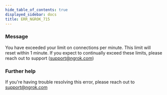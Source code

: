 ```yaml
---
hide_table_of_contents: true
displayed_sidebar: docs
title: ERR_NGROK_715
---
```



### Message

You have exceeded your limit on connections per minute. This limit will reset within 1 minute. If you expect to continually exceed these limits, please reach out to support (support@ngrok.com)

<ErrorDetails />

### Further help

If you're having trouble resolving this error, please reach out to [support@ngrok.com](mailto:support@ngrok.com?subject=Help%20with%20ERR_NGROK_715)
